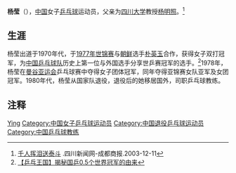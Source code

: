 {{Otheruses|楊瑩}}
{{noteTA|G1=Table Tennis}}
{{Infobox 乒乓球|
| playername= 杨莹
| image= 
| imagesize=
| caption =  
| fullname = 
| nicknames = 
| hrank= 
| club =  
| nationality = {{PRC}}
| playingstyle = 
| birthdate = {{birth_year_and_age|1953}}
| birthplace = {{CHN}}
| height =
| weight = 
| deathdate = 
| deathplace =
| medaltemplates=
{{MedalSport | 女子[[乒乓球|乒乓球]]}}
{{MedalCountry|{{CHN}}}}
{{MedalCompetition|[[世界乒乓球錦標賽|世界乒乓球錦標賽]]}}
{{MedalGold|[[1977年世界乒乓球錦標賽|1977年 伯明翰]]|女子双打}}
}}

'''杨莹'''（{{bd|1953年||}}），[[中国|中国]]女子[[乒乓球|乒乓球]]运动员，父亲为[[四川大学|四川大学]]教授[[杨明照|杨明照]]。<ref>[http://news.sina.com.cn/c/2003-12-11/03551309924s.shtml 千人挥泪送泰斗] {{Wayback|url=http://news.sina.com.cn/c/2003-12-11/03551309924s.shtml |date=20190612074100 }}.四川新闻网-成都商报.2003-12-11</ref>

== 生涯 ==
杨莹出道于1970年代，于[[1977年世界乒乓球锦标赛|1977年世锦赛]]与[[朝鲜|朝鲜]]选手[[朴英玉|朴英玉]]合作，获得女子双打冠军，为[[中国国家乒乓球队|中国乒乓球队]]历史上第一位与外国选手分享世乒赛冠军的选手。<ref>[http://my.tv.sohu.com/u/vw/14901593 【乒乓王国】揭秘国乒0.5个世界冠军的由来]</ref>1978年，杨莹在[[1978年亚洲运动会|曼谷亚运会]]乒乓球赛中夺得女子团体冠军，同年夺得亚锦赛女队亚军及女团冠军。1980年代，杨莹从国家队退役，退役后的她移居国外，司职乒乓球教练。

== 注释 ==
{{reflist}}

{{世界乒乓球锦标赛女子双打冠军}}
{{亚洲乒乓球锦标赛女子团体冠军}}
{{亚洲运动会乒乓球比赛女子团体冠军}}
{{Korean Table Tennis Gold Medalist}}
{{中国乒乓球}}

{{Authority control}}
{{DEFAULTSORT:Yang杨}}
[[Category:杨姓|Ying]]
[[Category:中国女子乒乓球运动员|Category:中国女子乒乓球运动员]]
[[Category:中国退役乒乓球运动员|Category:中国退役乒乓球运动员]]
[[Category:中国乒乓球教练|Category:中国乒乓球教练]]
